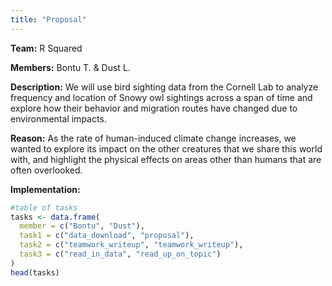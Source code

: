 ```yaml
---
title: "Proposal"
---
```


**Team:** R Squared

**Members:** Bontu T. & Dust L.

**Description:** We will use bird sighting data from the Cornell Lab to analyze frequency and location of Snowy owl sightings across a span of time and explore how their behavior and migration routes have changed due to environmental impacts.

**Reason:** As the rate of human-induced climate change increases, we wanted to explore its impact on the other creatures that we share this world with, and highlight the physical effects on areas other than humans that are often overlooked. 

**Implementation:**
```r
#table of tasks
tasks <- data.frame(
  member = c("Bontu", "Dust"),
  task1 = c("data_download", "proposal"),
  task2 = c("teamwork_writeup", "teamwork_writeup"),
  task3 = c("read_in_data", "read_up_on_topic")
)
head(tasks)
```


